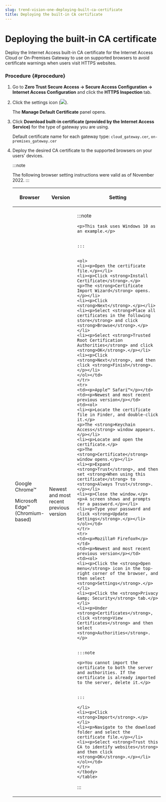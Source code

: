 ```yaml
---
slug: trend-vision-one-deploying-built-ca-certificate
title: Deploying the built-in CA certificate
---
```

# Deploying the built-in CA certificate

Deploy the Internet Access built-in CA certificate for the Internet Access Cloud or On-Premises Gateway to use on supported browsers to avoid certificate warnings when users visit HTTPS websites.

### Procedure {#procedure}

1.  Go to **Zero Trust Secure Access → Secure Access Configuration → Internet Access Configuration** and click the **HTTPS Inspection** tab.

2.  Click the settings icon (![](/images/gear_icon=fc9a51ad-35af-4fe3-92c6-5e41b2dfc5d9.webp)).

    The **Manage Default Certificate** panel opens.

3.  Click **Download built-in certificate (provided by the Internet Access Service)** for the type of gateway you are using.

    Default certificate name for each gateway type: `cloud_gateway.cer`, `on-premises_gateway.cer`

4.  Deploy the desired CA certificate to the supported browsers on your users' devices.

    :::note

    The following browser setting instructions were valid as of November 2022.
    :::

    <table>
    <colgroup>
    <col style="width: 20%" />
    <col style="width: 20%" />
    <col style="width: 60%" />
    </colgroup>
    <thead>
    <tr>
    <th><p>Browser</p></th>
    <th><p>Version</p></th>
    <th><p>Setting</p></th>
    </tr>
    </thead>
    <tbody>
    <tr>
    <td><p>Google Chrome™</p>
    <p>Microsoft Edge™ (Chromium-based)</p></td>
    <td><p>Newest and most recent previous version</p></td>
    <td>

:::note

    <p>This task uses Windows 10 as an example.</p>


    :::


    <ol>
    <li><p>Open the certificate file.</p></li>
    <li><p>Click <strong>Install Certificate</strong>.</p>
    <p>The <strong>Certificate Import Wizard</strong> opens.</p></li>
    <li><p>Click <strong>Next</strong>.</p></li>
    <li><p>Select <strong>Place all certificates in the following store</strong> and click <strong>Browse</strong>.</p></li>
    <li><p>Select <strong>Trusted Root Certification Authorities</strong> and click <strong>OK</strong>.</p></li>
    <li><p>Click <strong>Next</strong>, and then click <strong>Finish</strong>.</p></li>
    </ol></td>
    </tr>
    <tr>
    <td><p>Apple™ Safari™</p></td>
    <td><p>Newest and most recent previous version</p></td>
    <td><ol>
    <li><p>Locate the certificate file in Finder, and double-click it.</p>
    <p>The <strong>Keychain Access</strong> window appears.</p></li>
    <li><p>Locate and open the certificate.</p>
    <p>The <strong>Certificate</strong> window opens.</p></li>
    <li><p>Expand <strong>Trust</strong>, and then set <strong>When using this certificate</strong> to <strong>Always Trust</strong>.</p></li>
    <li><p>Close the window.</p>
    <p>A screen shows and prompts for a password.</p></li>
    <li><p>Type your password and click <strong>Update Settings</strong>.</p></li>
    </ol></td>
    </tr>
    <tr>
    <td><p>Mozilla® Firefox®</p></td>
    <td><p>Newest and most recent previous version</p></td>
    <td><ol>
    <li><p>Click the <strong>Open menu</strong> icon in the top-right corner of the browser, and then select <strong>Settings</strong>.</p></li>
    <li><p>Click the <strong>Privacy &amp; Security</strong> tab.</p></li>
    <li><p>Under <strong>Certificates</strong>, click <strong>View Certificates</strong> and then select <strong>Authorities</strong>.</p>


    :::note

    <p>You cannot import the certificate to both the server and authorities. If the certificate is already imported to the server, delete it.</p>


    :::

    </li>
    <li><p>Click <strong>Import</strong>.</p></li>
    <li><p>Navigate to the download folder and select the certificate file.</p></li>
    <li><p>Select <strong>Trust this CA to identify websites</strong> and then click <strong>OK</strong>.</p></li>
    </ol></td>
    </tr>
    </tbody>
    </table>
:::
